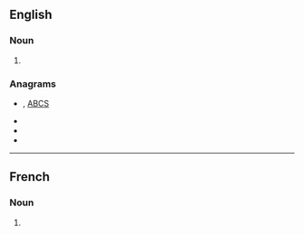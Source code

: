 {{also|BACS}}

==English==

===Noun===
{{head|en|noun plural form}}

# {{plural of|bac|lang=en}}

===Anagrams===
* {{l|en|ABCs}}, [[ABCS#English|ABCS]]
* {{l|en|cabs}}
* {{l|en|SABC}}
* {{l|en|scab}}

----

==French==

===Noun===
{{head|fr|noun plural form|g=m}}

# {{plural of|bac|lang=fr}}